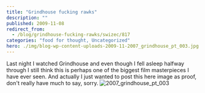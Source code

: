 ```yaml
---
title: "Grindhouse fucking rawks"
description: ""
published: 2009-11-08
redirect_from:
  - /blog/grindhouse-fucking-rawks/swizec/817
categories: "food for thought, Uncategorized"
hero: ./img/blog-wp-content-uploads-2009-11-2007_grindhouse_pt_003.jpg
---
```


Last night I watched Grindhouse and even though I fell asleep halfway through I still think this is perhaps one of the biggest film masterpieces I have ever seen. And actually I just wanted to post this here image as proof, don't really have much to say, sorry. ![2007_grindhouse_pt_003](./img/blog-wp-content-uploads-2009-11-2007_grindhouse_pt_003.jpg "2007_grindhouse_pt_003")
